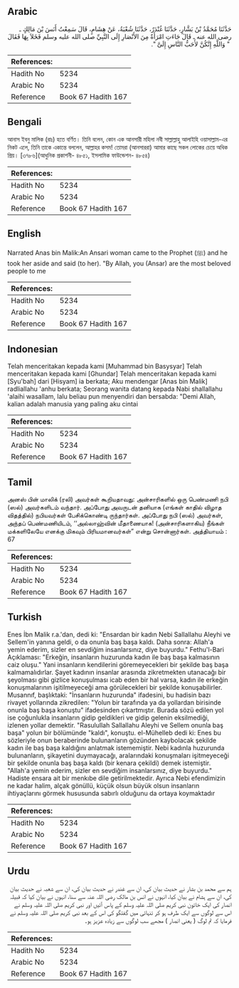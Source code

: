 ## Arabic


<div dir="rtl" lang="ar" style={{fontSize:'larger',backgroundColor:'#f8f9fa',padding:20}}>
حَدَّثَنَا مُحَمَّدُ بْنُ بَشَّارٍ، حَدَّثَنَا غُنْدَرٌ، حَدَّثَنَا شُعْبَةُ، عَنْ هِشَامٍ، قَالَ سَمِعْتُ أَنَسَ بْنَ مَالِكٍ ـ رضى الله عنه ـ قَالَ جَاءَتِ امْرَأَةٌ مِنَ الأَنْصَارِ إِلَى النَّبِيِّ صلى الله عليه وسلم فَخَلاَ بِهَا فَقَالَ ‏ "‏ وَاللَّهِ إِنَّكُنَّ لأَحَبُّ النَّاسِ إِلَىَّ ‏"‏‏.‏
</div>
<div style={{backgroundColor:'#f8f9fa',padding:20, marginBottom: 10}}><table> <thead> <tr> <th>References:</th> <th></th> </tr> </thead> <tbody><tr><td>Hadith No</td><td>5234</td></tr><tr><td>Arabic No</td><td>5234</td></tr><tr><td>Reference</td><td>Book 67 Hadith 167</td></tr></tbody></table></div>

## Bengali


<div dir="ltr" lang="bn" style={{fontSize:'larger',backgroundColor:'#f8f9fa',padding:20}}>
আনাস ইবনু মালিক (রাঃ) হতে বর্ণিত। তিনি বলেন, কোন এক আনসারী মহিলা নবী সাল্লাল্লাহু আলাইহি ওয়াসাল্লাম-এর নিকট এলে, তিনি তাকে একান্তে বললেন, আল্লাহর কসম! তোমরা (আনসাররা) আমার কাছে সকল লোকের চেয়ে অধিক প্রিয়। [৩৭৮৬](আধুনিক প্রকাশনী- ৪৮৫১, ইসলামিক ফাউন্ডেশন- ৪৮৫৪)
</div>
<div style={{backgroundColor:'#f8f9fa',padding:20, marginBottom: 10}}><table> <thead> <tr> <th>References:</th> <th></th> </tr> </thead> <tbody><tr><td>Hadith No</td><td>5234</td></tr><tr><td>Arabic No</td><td>5234</td></tr><tr><td>Reference</td><td>Book 67 Hadith 167</td></tr></tbody></table></div>

## English


<div dir="ltr" lang="en" style={{fontSize:'larger',backgroundColor:'#f8f9fa',padding:20}}>
Narrated Anas bin Malik:An Ansari woman came to the Prophet (ﷺ) and he took her aside and said (to her). "By Allah, you (Ansar) are the most beloved people to me
</div>
<div style={{backgroundColor:'#f8f9fa',padding:20, marginBottom: 10}}><table> <thead> <tr> <th>References:</th> <th></th> </tr> </thead> <tbody><tr><td>Hadith No</td><td>5234</td></tr><tr><td>Arabic No</td><td>5234</td></tr><tr><td>Reference</td><td>Book 67 Hadith 167</td></tr></tbody></table></div>

## Indonesian


<div dir="ltr" lang="id" style={{fontSize:'larger',backgroundColor:'#f8f9fa',padding:20}}>
Telah menceritakan kepada kami [Muhammad bin Basysyar] Telah menceritakan kepada kami [Ghundar] Telah menceritakan kepada kami [Syu'bah] dari [Hisyam] ia berkata; Aku mendengar [Anas bin Malik] radliallahu 'anhu berkata; Seorang wanita datang kepada Nabi shallallahu 'alaihi wasallam, lalu beliau pun menyendiri dan bersabda: "Demi Allah, kalian adalah manusia yang paling aku cintai
</div>
<div style={{backgroundColor:'#f8f9fa',padding:20, marginBottom: 10}}><table> <thead> <tr> <th>References:</th> <th></th> </tr> </thead> <tbody><tr><td>Hadith No</td><td>5234</td></tr><tr><td>Arabic No</td><td>5234</td></tr><tr><td>Reference</td><td>Book 67 Hadith 167</td></tr></tbody></table></div>

## Tamil


<div dir="ltr" lang="ta" style={{fontSize:'larger',backgroundColor:'#f8f9fa',padding:20}}>
அனஸ் பின் மாலிக் (ரலி) அவர்கள் கூறியதாவது: அன்சாரிகளில் ஒரு பெண்மணி நபி (ஸல்) அவர்களிடம் வந்தார். அப்போது அவருடன் தனியாக (எங்கள் காதில் விழாத விதத்தில்) நபியவர்கள் பேசிக்கொண்டி ருந்தார்கள். அப்போது நபி (ஸல்) அவர்கள், அந்தப் பெண்மணியிடம், ‘‘அல்லாஹ்வின் மீதாணையாக! (அன்சாரிகளாகிய) நீங்கள் மக்களிலேயே எனக்கு மிகவும் பிரியமானவர்கள்” என்று சொன்னார்கள். அத்தியாயம் : 67
</div>
<div style={{backgroundColor:'#f8f9fa',padding:20, marginBottom: 10}}><table> <thead> <tr> <th>References:</th> <th></th> </tr> </thead> <tbody><tr><td>Hadith No</td><td>5234</td></tr><tr><td>Arabic No</td><td>5234</td></tr><tr><td>Reference</td><td>Book 67 Hadith 167</td></tr></tbody></table></div>

## Turkish


<div dir="ltr" lang="tr" style={{fontSize:'larger',backgroundColor:'#f8f9fa',padding:20}}>
Enes İbn Malik r.a.'dan, dedi ki: "Ensardan bir kadın Nebi Sallallahu Aleyhi ve Sellem'in yanına geldi, o da onunla baş başa kaldı. Daha sonra: Allah'a yemin ederim, sizler en sevdiğim insanlarsınız, diye buyurdu." Fethu'l-Bari Açıklaması: "Erkeğin, insanların huzurunda kadın ile baş başa kalmasının caiz oluşu." Yani insanların kendilerini göremeyecekleri bir şekilde baş başa kalmamalıdırlar. Şayet kadının insanlar arasında zikretmekten utanacağı bir şeyolması gibi gizlice konuşulması icab eden bir hal varsa, kadın ile erkeğin konuşmalarının işitilmeyeceği ama görülecekleri bir şekilde konuşabilirler. Musannıf, başlıktaki: "İnsanların huzurunda" ifadesini, bu hadisin bazı rivayet yollarında zikredilen: "Yolun bir tarafında ya da yollardan birisinde onunla baş başa konuştu" ifadesinden çıkartmıştır. Burada sözü edilen yol ise çoğunlukla insanların gidip geldikleri ve gidip gelenin eksilmediği, izlenen yollar demektir. "Rasulullah Sallallahu Aleyhi ve Sellem onunla baş başa" yolun bir bölümünde "kaldı", konuştu. el-Mühelleb dedi ki: Enes bu sözleriyle onun beraberinde bulunanların gözünden kaybolacak şekilde kadın ile baş başa kaldığını anlatmak istememiştir. Nebi kadınla huzurunda bulunanların, şikayetini duymayacağı, aralarındaki konuşmaları işitmeyeceği bir şekilde onunla baş başa kaldı (bir kenara çekildi) demek istemiştir. "Allah'a yemin ederim, sizler en sevdiğim insanlarsınız, diye buyurdu." Hadiste ensara ait bir menkıbe dile getirilmektedir. Ayrıca Nebi efendimizin ne kadar halim, alçak gönüllü, küçük olsun büyük olsun insanların ihtiyaçlarını görmek hususunda sabırlı olduğunu da ortaya koymaktadır
</div>
<div style={{backgroundColor:'#f8f9fa',padding:20, marginBottom: 10}}><table> <thead> <tr> <th>References:</th> <th></th> </tr> </thead> <tbody><tr><td>Hadith No</td><td>5234</td></tr><tr><td>Arabic No</td><td>5234</td></tr><tr><td>Reference</td><td>Book 67 Hadith 167</td></tr></tbody></table></div>

## Urdu


<div dir="rtl" lang="ur" style={{fontSize:'larger',backgroundColor:'#f8f9fa',padding:20}}>
ہم سے محمد بن بشار نے حدیث بیان کی، ان سے غندر نے حدیث بیان کی، ان سے شعبہ نے حدیث بیان کی، ان سے ہشام نے بیان کیا، انہوں نے انس بن مالک رضی اللہ عنہ سے سنا، انہوں نے بیان کیا کہ قبیلہ انصار کی ایک خاتون نبی کریم صلی اللہ علیہ وسلم کے پاس آئیں اور نبی کریم صلی اللہ علیہ وسلم نے اس سے لوگوں سے ایک طرف ہو کر تنہائی میں گفتگو کی اس کے بعد نبی کریم صلی اللہ علیہ وسلم نے فرمایا کہ تم لوگ ( یعنی انصار ) مجھے سب لوگوں سے زیادہ عزیز ہو۔
</div>
<div style={{backgroundColor:'#f8f9fa',padding:20, marginBottom: 10}}><table> <thead> <tr> <th>References:</th> <th></th> </tr> </thead> <tbody><tr><td>Hadith No</td><td>5234</td></tr><tr><td>Arabic No</td><td>5234</td></tr><tr><td>Reference</td><td>Book 67 Hadith 167</td></tr></tbody></table></div>